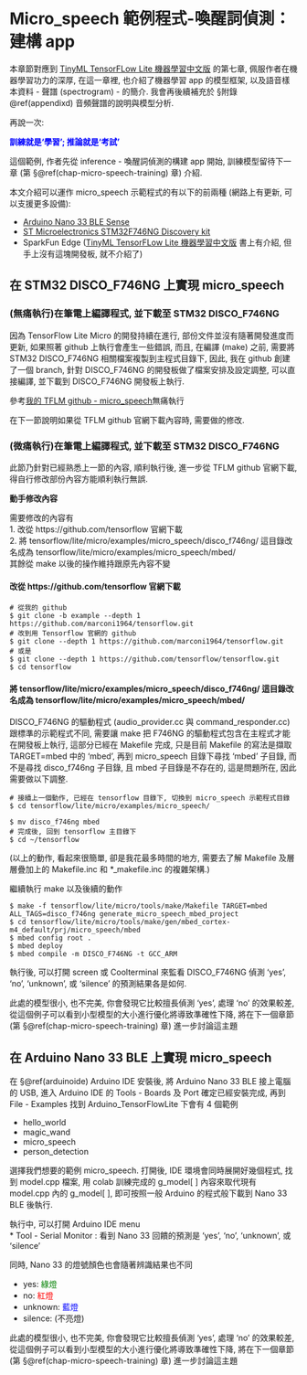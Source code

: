 # Micro_speech 範例程式-喚醒詞偵測：建構 app {#chap-micro-speech-inference}


本章節對應到 [TinyML TensorFLow Lite 機器學習中文版](https://www.books.com.tw/products/0010865580) 的第七章, 佩服作者在機器學習功力的深厚, 在這一章裡, 也介紹了機器學習 app 的模型框架, 以及語音樣本資料 - 聲譜 (spectrogram) - 的簡介. 我會再後續補充於 §附錄 \@ref(appendixd) 音頻聲譜的說明與模型分析.

<div align="center">
再說一次:   
  
<span style="color:blue">
**訓練就是‘學習’; 推論就是‘考試’**</span>
</div>

這個範例, 作者先從 inference - 喚醒詞偵測的構建 app 開始, 訓練模型留待下一章 (第 §\@ref(chap-micro-speech-training) 章) 介紹.

本文介紹可以運作 micro_speech 示範程式的有以下的前兩種 (網路上有更新, 可以支援更多設備):  

* [Arduino Nano 33 BLE Sense](#arduino_nano33_micro_speech)  
* [ST Microelectronics STM32F746NG Discovery kit](#disco_f746ng_micro_speech)  
* SparkFun Edge ([TinyML TensorFLow Lite 機器學習中文版](https://www.books.com.tw/products/0010865580) 書上有介紹, 但手上沒有這塊開發板, 就不介紹了)   


<a id="disco_f746ng_micro_speech"></a>  

## 在 STM32 DISCO_F746NG 上實現 micro_speech {#disco-f746ng-micro-speech}  

### (無痛執行)在筆電上編譯程式, 並下載至 STM32 DISCO_F746NG

因為 TensorFlow Lite Micro 的開發持續在進行, 部份文件並沒有隨著開發進度而更新, 如果照著 github 上執行會產生一些錯誤, 而且, 在編譯 (make) 之前, 需要將 STM32 DISCO_F746NG 相關檔案複製到主程式目錄下, 因此, 我在 github 創建了一個 branch, 針對 DISCO_F746NG 的開發板做了檔案安排及設定調整, 可以直接編譯, 並下載到 DISCO_F746NG 開發板上執行. 

參考[我的 TFLM github - micro_speech](https://github.com/marconi1964/tensorflow/blob/example/tensorflow/lite/micro/examples/micro_speech/disco_f746ng/README_disco_f746ng.md)無痛執行


在下一節說明如果從 TFLM github 官網下載內容時, 需要做的修改.

### (微痛執行)在筆電上編譯程式, 並下載至 STM32 DISCO_F746NG
此節乃針對已經熟悉上一節的內容, 順利執行後, 進一步從 TFLM github 官網下載, 得自行修改部份內容方能順利執行無誤.

**動手修改內容**

需要修改的內容有  
1. 改從 https://github.com/tensorflow 官網下載  
2. 將 tensorflow/lite/micro/examples/micro_speech/disco_f746ng/ 這目錄改名成為 tensorflow/lite/micro/examples/micro_speech/mbed/   
其餘從 make 以後的操作維持跟原先內容不變

#### 改從 https://github.com/tensorflow 官網下載

```
# 從我的 github
$ git clone -b example --depth 1 https://github.com/marconi1964/tensorflow.git
# 改到用 Tensorflow 官網的 github
$ git clone --depth 1 https://github.com/marconi1964/tensorflow.git
# 或是
$ git clone --depth 1 https://github.com/tensorflow/tensorflow.git
$ cd tensorflow
```

#### 將 tensorflow/lite/micro/examples/micro_speech/disco_f746ng/ 這目錄改名成為 tensorflow/lite/micro/examples/micro_speech/mbed/ {#micro-speech-deployment}

DISCO_F746NG 的驅動程式 (audio_provider.cc 與 command_responder.cc) 跟標準的示範程式不同, 需要讓 make 把 F746NG 的驅動程式包含在主程式才能在開發板上執行, 這部分已經在 Makefile 完成, 只是目前 Makefile 的寫法是擷取 TARGET=mbed 中的 'mbed', 再到 micro_speech 目錄下尋找 'mbed' 子目錄, 而不是尋找 disco_f746ng 子目錄, 且 mbed 子目錄是不存在的, 這是問題所在, 因此需要做以下調整.


```
# 接續上一個動作, 已經在 tensorflow 目錄下, 切換到 micro_speech 示範程式目錄
$ cd tensorflow/lite/micro/examples/micro_speech/

$ mv disco_f746ng mbed
# 完成後, 回到 tensorflow 主目錄下
$ cd ~/tensorflow
```

(以上的動作, 看起來很簡單, 卻是我花最多時間的地方, 需要去了解 Makefile 及層層疊加上的 Makefile.inc 和 *_makefile.inc 的複雜架構.)  


繼續執行 make 以及後續的動作

```
$ make -f tensorflow/lite/micro/tools/make/Makefile TARGET=mbed ALL_TAGS=disco_f746ng generate_micro_speech_mbed_project
$ cd tensorflow/lite/micro/tools/make/gen/mbed_cortex-m4_default/prj/micro_speech/mbed
$ mbed config root .
$ mbed deploy
$ mbed compile -m DISCO_F746NG -t GCC_ARM
```

執行後, 可以打開 screen 或 Coolterminal 來監看 DISCO_F746NG 偵測 'yes', 'no', 'unknown', 或 'silence' 的預測結果各是如何.

此處的模型很小, 也不完美, 你會發現它比較擅長偵測 'yes', 處理 'no' 的效果較差, 從這個例子可以看到小型模型的大小進行優化將導致準確性下降, 將在下一個章節  (第 §\@ref(chap-micro-speech-training) 章)  進一步討論這主題


<a id="arduino_nano33_micro_speech"></a>  

## 在 Arduino Nano 33 BLE 上實現 micro_speech {#disco-nano33-micro-speech}

在 §\@ref(arduinoide) Arduino IDE 安裝後, 將 Arduino Nano 33 BLE 接上電腦的 USB, 進入 Arduino IDE 的 Tools - Boards 及 Port 確定已經安裝完成, 再到 File - Examples 找到 Arduino_TensorFlowLite 下會有 4 個範例  

* hello_world  
* magic_wand  
* micro_speech  
* person_detection  

選擇我們想要的範例 micro_speech. 打開後, IDE 環境會同時展開好幾個程式, 找到 model.cpp 檔案, 用 colab 訓練完成的 g_model[ ] 內容來取代現有 model.cpp 內的 g_model[ ], 即可按照一般 Arduino 的程式般下載到 Nano 33 BLE 後執行.


執行中, 可以打開 Arduino IDE menu   
* Tool - Serial Monitor : 看到 Nano 33 回饋的預測是 'yes', 'no', 'unknown', 或 'silence'

同時, Nano 33 的燈號顏色也會隨著辨識結果也不同  

* yes: <span style="color:green">綠燈</span>
* no: <span style="color:red">紅燈</span>
* unknown: <span style="color:blue">藍燈</span>
* silence: (不亮燈)

此處的模型很小, 也不完美, 你會發現它比較擅長偵測 'yes', 處理 'no' 的效果較差, 從這個例子可以看到小型模型的大小進行優化將導致準確性下降, 將在下一個章節  (第 §\@ref(chap-micro-speech-training) 章)  進一步討論這主題

